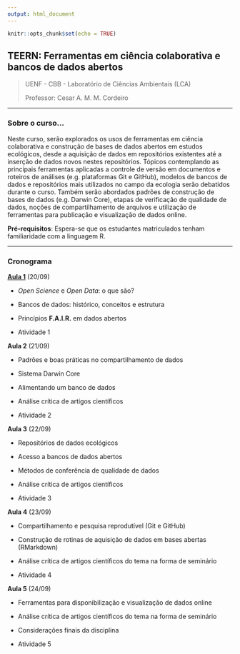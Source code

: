 ```yaml
---
output: html_document
---
```


```r
knitr::opts_chunk$set(echo = TRUE)
```

## TEERN: Ferramentas em ciência colaborativa e bancos de dados abertos

>
UENF - CBB - Laboratório de Ciências Ambientais (LCA)
>
Professor: Cesar A. M. M. Cordeiro

***
### Sobre o curso...

Neste curso, serão explorados os usos de ferramentas em ciência colaborativa e construção de bases de dados abertos em estudos ecológicos, desde a aquisição de dados em repositórios existentes até a inserção de dados novos nestes repositórios. Tópicos contemplando as principais ferramentas aplicadas a controle de versão em documentos e roteiros de análises (e.g. plataformas Git e GitHub), modelos de bancos de dados e repositórios mais utilizados no campo da ecologia serão debatidos durante o curso. Também serão abordados padrões de construção de bases de dados (e.g. Darwin Core), etapas de verificação de qualidade de dados, noções de compartilhamento de arquivos e utilização de ferramentas para publicação e visualização de dados online.
  
  
**Pré-requisitos**: Espera-se que os estudantes matriculados tenham familiaridade com a linguagem R.

***

### Cronograma

[**Aula 1**](index.html) (20/09)

* *Open Science* e *Open Data*: o que são?

* Bancos de dados: histórico, conceitos e estrutura

* Princípios **F.A.I.R.** em dados abertos

* Atividade 1

**Aula 2** (21/09)

* Padrões e boas práticas no compartilhamento de dados

* Sistema Darwin Core

* Alimentando um banco de dados

* Análise crítica de artigos científicos

* Atividade 2


**Aula 3** (22/09)

* Repositórios de dados ecológicos

* Acesso a bancos de dados abertos

* Métodos de conferência de qualidade de dados

* Análise crítica de artigos científicos

* Atividade 3


**Aula 4** (23/09)

* Compartilhamento e pesquisa reprodutível (Git e GitHub)

* Construção de rotinas de aquisição de dados em bases abertas (RMarkdown) 

* Análise crítica de artigos científicos do tema na forma de seminário

* Atividade 4


**Aula 5** (24/09)

* Ferramentas para disponibilização e visualização de dados online 

* Análise crítica de artigos científicos do tema na forma de seminário

* Considerações finais da disciplina

* Atividade 5

